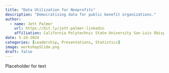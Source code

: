 ```yaml
---
title: "Data Utilization for Nonprofits"
description: "Democratizing data for public benefit organizations."
author:
  - name: Jett Palmer
    url: https://bit.ly/jett-palmer-linkedin
    affiliation: California Polytechnic State University San Luis Obispo; Associated Students Inc.
date: 5-24-2024
categories: [Leadership, Presentations, Statistics]
image: workshopSlide.png
draft: false
---
```


Placeholder for text
